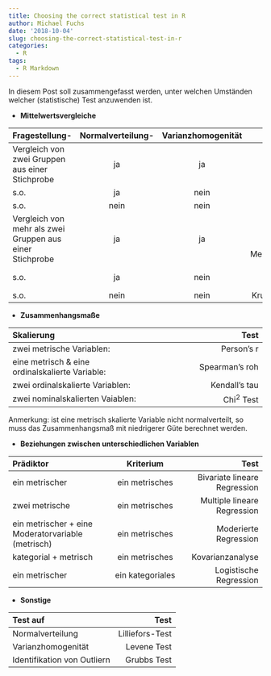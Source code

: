 ```yaml
---
title: Choosing the correct statistical test in R
author: Michael Fuchs
date: '2018-10-04'
slug: choosing-the-correct-statistical-test-in-r
categories:
  - R
tags:
  - R Markdown
---
```


In diesem Post soll zusammengefasst werden, unter welchen Umständen welcher (statistische) Test anzuwenden ist. 

+ **Mittelwertsvergleiche**


| **Fragestellung**-      | **Normalverteilung**-   | **Varianzhomogenität** | **Test**  |
| :------------- | :----------: | :----------: |----------: |
|  Vergleich von zwei Gruppen  aus einer Stichprobe | ja   | ja |  T-Test für unabhängige Stichproben |
| s.o.   |  ja | nein    |  Welch Test |
| s.o.   | nein | nein    |  Wilcoxon Test  |
| Vergleich von mehr als zwei Gruppen aus einer Stichprobe | ja | ja    |  einfaktorelle Varianzanalyse (ANOVA) ohne Messwiederholung  |
| s.o.   | ja | nein    |  One-way-Test (Welch)  |
| s.o.   | nein | nein    |  Kruskal Wallis Test  |


+ **Zusammenhangsmaße** 

| **Skalierung** | **Test**  |
| :------------- | ----------: |
| zwei metrische Variablen: | Person's r     |
| eine metrisch & eine ordinalskalierte Variable:       | Spearman's roh    |
| zwei ordinalskalierte Variablen: | Kendall's tau     |
| zwei nominalskalierten Vaiablen: | Chi^2^ Test     |

Anmerkung: ist eine metrisch skalierte Variable nicht normalverteilt, so muss  das Zusammenhangsmaß mit niedrigerer Güte berechnet werden. 


+ **Beziehungen zwischen unterschiedlichen Variablen**

| **Prädiktor**       | **Kriterium**     | **Test** |
| :------------- | :----------: | ----------: |
| ein metrischer   |  ein metrisches | Bivariate lineare Regression    | 
| zwei metrische   |  ein metrisches | Multiple lineare Regression    | 
| ein metrischer + eine Moderatorvariable (metrisch)   | ein metrisches | Moderierte Regression    | 
| kategorial + metrisch   |  ein metrisches | Kovarianzanalyse    | 
| ein metrischer   |  ein kategoriales | Logistische Regression    | 


+ **Sonstige**

| **Test auf**       | **Test**     |
| :------------- | ----------: |
| Normalverteilung   |  Lilliefors-Test|
| Varianzhomogenität   |  Levene Test |
| Identifikation von Outliern   |  Grubbs Test |


